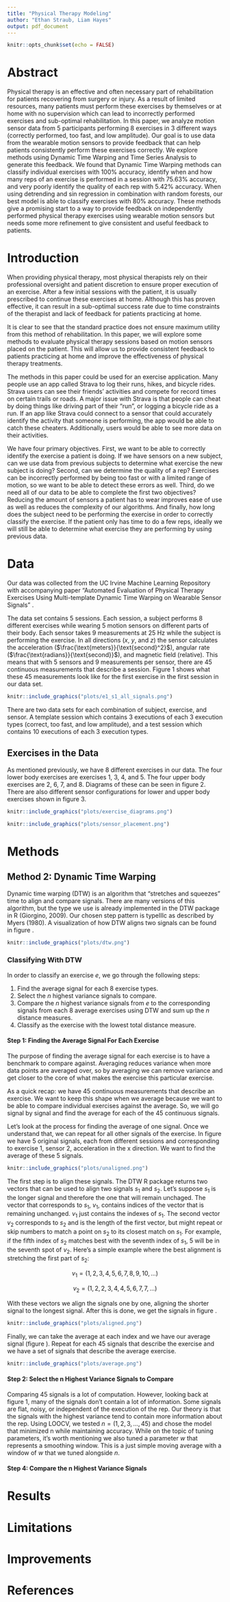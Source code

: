 ---
title: "Physical Therapy Modeling"
author: "Ethan Straub, Liam Hayes"
output: pdf_document
---

```{r setup, include=FALSE}
knitr::opts_chunk$set(echo = FALSE)
```

# Abstract

Physical therapy is an effective and often necessary part of rehabilitation for patients recovering from surgery or injury. As a result of limited resources, many patients must perform these exercises by themselves or at home with no supervision which can lead to incorrectly performed exercises and sub-optimal rehabilitation. In this paper, we analyze motion sensor data from 5 participants performing 8 exercises in 3 different ways (correctly performed, too fast, and low amplitude). Our goal is to use data from the wearable motion sensors to provide feedback that can help patients consistently perform these exercises correctly. We explore methods using Dynamic Time Warping and Time Series Analysis to generate this feedback. We found that Dynamic Time Warping methods can classify individual exercises with 100% accuracy, identify when and how many reps of an exercise is performed in a session with 75.63% accuracy, and very poorly identify the quality of each rep with 5.42% accuracy. When using detrending and sin regression in combination with random forests, our best model is able to classify exercises with 80% accuracy. These methods give a promising start to a way to provide feedback on independently performed physical therapy exercises using wearable motion sensors but needs some more refinement to give consistent and useful feedback to patients.

# Introduction

When providing physical therapy, most physical therapists rely on their professional oversight and patient discretion to ensure proper execution of an exercise. After a few initial sessions with the patient, it is usually prescribed to continue these exercises at home. Although this has proven effective, it can result in a sub-optimal success rate due to time constraints of the therapist and lack of feedback for patients practicing at home.

It is clear to see that the standard practice does not ensure maximum utility from this method of rehabilitation. In this paper, we will explore some methods to evaluate physical therapy sessions based on motion sensors placed on the patient. This will allow us to provide consistent feedback to patients practicing at home and improve the effectiveness of physical therapy treatments.

The methods in this paper could be used for an exercise application. Many people use an app called Strava to log their runs, hikes, and bicycle rides. Strava users can see their friends' activities and compete for record times on certain trails or roads. A major issue with Strava is that people can cheat by doing things like driving part of their "run", or logging a bicycle ride as a run. If an app like Strava could connect to a sensor that could accurately identify the activity that someone is performing, the app would be able to catch these cheaters. Additionally, users would be able to see more data on their activities.

We have four primary objectives. First, we want to be able to correctly identify the exercise a patient is doing. If we have sensors on a new subject, can we use data from previous subjects to determine what exercise the new subject is doing? Second, can we determine the quality of a rep? Exercises can be incorrectly performed by being too fast or with a limited range of motion, so we want to be able to detect these errors as well. Third, do we need all of our data to be able to complete the first two objectives? Reducing the amount of sensors a patient has to wear improves ease of use as well as reduces the complexity of our algorithms. And finally, how long does the subject need to be performing the exercise in order to correctly classify the exercise. If the patient only has time to do a few reps, ideally we will still be able to determine what exercise they are performing by using previous data.

# Data

Our data was collected from the UC Irvine Machine Learning Repository with accompanying paper "Automated Evaluation of Physical Therapy Exercises Using Multi-template Dynamic Time Warping on Wearable Sensor Signals" \textcolor{red}{citation here}.

The data set contains 5 sessions. Each session, a subject performs 8 different exercises while wearing 5 motion sensors on different parts of their body. Each sensor takes 9 measurements at 25 Hz while the subject is performing the exercise. In all directions ($x$, $y$, and $z$) the sensor calculates the acceleration ($\frac{\text{meters}}{\text{second}^2}$), angular rate ($\frac{\text{radians}}{\text{second}}$), and magnetic field (relative). This means that with 5 sensors and 9 measurements per sensor, there are 45 continuous measurements that describe a session. Figure 1 shows what these 45 measurements look like for the first exercise in the first session in our data set.

```{r fig.cap="Example of data for a signle session", fig.align='center'}
knitr::include_graphics("plots/e1_s1_all_signals.png")
```

There are two data sets for each combination of subject, exercise, and sensor. A template session which contains 3 executions of each 3 execution types (correct, too fast, and low amplitude), and a test session which contains 10 executions of each 3 execution types.

## Exercises in the Data

As mentioned previously, we have 8 different exercises in our data. The four lower body exercises are exercises 1, 3, 4, and 5. The four upper body exercises are 2, 6, 7, and 8. Diagrams of these can be seen in figure 2. There are also different sensor configurations for lower and upper body exercises shown in figure 3.

```{r fig.cap="Diagram of the 8 exercises", out.width="50%", fig.align='center'}
knitr::include_graphics("plots/exercise_diagrams.png")
```

```{r fig.cap="Diagram of sensor placement"}
knitr::include_graphics("plots/sensor_placement.png")
```

# Methods

## Method 2: Dynamic Time Warping

Dynamic time warping (DTW) is an algorithm that "stretches and squeezes" time to align and compare signals. There are many versions of this algorithm, but the type we use is already implemented in the DTW package in R (Giorgino, 2009). Our chosen step pattern is typeIIIc as described by Myers (1980). A visualization of how DTW aligns two signals can be found in figure \textcolor{red}{fig number}.

```{r fig.cap="DTW aligning two signals from different sessions"}
knitr::include_graphics("plots/dtw.png")
```

### Classifying With DTW

In order to classify an exercise $e$, we go through the following steps:

1.  Find the average signal for each 8 exercise types.
2.  Select the $n$ highest variance signals to compare.
3.  Compare the $n$ highest variance signals from $e$ to the corresponding signals from each 8 average exercises using DTW and sum up the $n$ distance measures.
4.  Classify as the exercise with the lowest total distance measure.

#### Step 1: Finding the Average Signal For Each Exercise

The purpose of finding the average signal for each exercise is to have a benchmark to compare against. Averaging reduces variance when more data points are averaged over, so by averaging we can remove variance and get closer to the core of what makes the exercise this particular exercise.

As a quick recap: we have 45 continuous measurements that describe an exercise. We want to keep this shape when we average because we want to be able to compare individual exercises against the average. So, we will go signal by signal and find the average for each of the 45 continuous signals.

Let's look at the process for finding the average of one signal. Once we understand that, we can repeat for all other signals of the exercise. In figure \textcolor{red}{fig number} we have 5 original signals, each from different sessions and corresponding to exercise 1, sensor 2, acceleration in the x direction. We want to find the average of these 5 signals.

```{r fig.cap="Original unaligned signals"}
knitr::include_graphics("plots/unaligned.png")
```

The first step is to align these signals. The DTW R package returns two vectors that can be used to align two signals $s_1$ and $s_2$. Let's suppose $s_1$ is the longer signal and therefore the one that will remain unchaged. The vector that corresponds to $s_1$, $v_1$, contains indices of the vector that is remaining unchanged. $v_1$ just contains the indexes of $s_1$. The second vector $v_2$ corresponds to $s_2$ and is the length of the first vector, but might repeat or skip numbers to match a point on $s_2$ to its closest match on $s_1$. For example, if the fifth index of $s_2$ matches best with the seventh index of $s_1$, 5 will be in the seventh spot of $v_2$. Here's a simple example where the best alignment is stretching the first part of $s_2$:

$$
v_1 = (1,2,3,4,5,6,7,8,9,10,...)
$$

$$
v_2 = (1,2,2,3,4,4,5,6,7,7,...)
$$

With these vectors we align the signals one by one, aligning the shorter signal to the longest signal. After this is done, we get the signals in figure \textcolor{red}{fig num}.

```{r fig.cap="Aligned signals"}
knitr::include_graphics("plots/aligned.png")
```

Finally, we can take the average at each index and we have our average signal (figure \textcolor{red}{fig num}). Repeat for each 45 signals that describe the exercise and we have a set of signals that describe the average exercise.

```{r fig.cap="Average signal"}
knitr::include_graphics("plots/average.png")
```

#### Step 2: Select the n Highest Variance Signals to Compare

Comparing 45 signals is a lot of computation. However, looking back at figure 1, many of the signals don't contain a lot of information. Some signals are flat, noisy, or independent of the execution of the rep. Our theory is that the signals with the highest variance tend to contain more information about the rep. Using LOOCV, we tested $n=(1,2,3,...,45)$ and chose the model that minimized n while maintaining accuracy. While on the topic of tuning parameters, it's worth mentioning we also tuned a parameter $w$ that represents a smoothing window. This is a just simple moving average with a window of $w$ that we tuned alongside $n$.

#### Step 4: Compare the n Highest Variance Signals

# Results

# Limitations

# Improvements

# References
